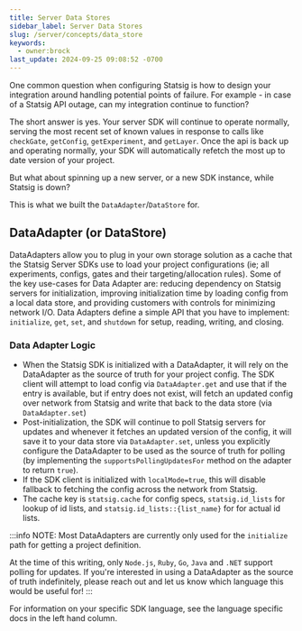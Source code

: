 ```yaml
---
title: Server Data Stores
sidebar_label: Server Data Stores
slug: /server/concepts/data_store
keywords:
  - owner:brock
last_update: 2024-09-25 09:08:52 -0700
---
```


One common question when configuring Statsig is how to design your integration around handling potential points of failure. For example - in case of a Statsig API outage, can my integration continue to function?

The short answer is yes. Your server SDK will continue to operate normally, serving the most recent set of known values in response to calls like `checkGate`, `getConfig`, `getExperiment`, and `getLayer`.
Once the api is back up and operating normally, your SDK will automatically refetch the most up to date version of your project.

But what about spinning up a new server, or a new SDK instance, while Statsig is down?

This is what we built the `DataAdapter`/`DataStore` for.

## DataAdapter (or DataStore)

DataAdapters allow you to plug in your own storage solution as a cache that the Statsig Server SDKs use to load your project configurations (ie; all experiments, configs, gates and their targeting/allocation rules). Some of the key use-cases for Data Adapter are: reducing dependency on Statsig servers for initialization, improving initialization time by loading config from a local data store, and providing customers with controls for minimizing network I/O. Data Adapters define a simple API that you have to implement: `initialize`, `get`, `set`, and `shutdown` for setup, reading, writing, and closing.

### Data Adapter Logic
- When the Statsig SDK is initialized with a DataAdapter, it will rely on the DataAdapter as the source of truth for your project config. The SDK client will attempt to load config via `DataAdapter.get` and use that if the entry is available, but if entry does not exist, will fetch an updated config over network from Statsig and write that back to the data store (via `DataAdapter.set`)
- Post-initialization, the SDK will continue to poll Statsig servers for updates and whenever it fetches an updated version of the config, it will save it to your data store via `DataAdapter.set`, unless you explicitly configure the DataAdapter to be used as the source of truth for polling (by implementing the `supportsPollingUpdatesFor` method on the adapter to return `true`).
- If the SDK client is initialized with `localMode=true`, this will disable fallback to fetching the config across the network from Statsig.
- The cache key is `statsig.cache` for config specs, `statsig.id_lists` for lookup of id lists, and `statsig.id_lists::{list_name}` for for actual id lists.

:::info
NOTE: Most DataAdapters are currently only used for the `initialize` path for getting a project definition.

At the time of this writing, only `Node.js`, `Ruby`, `Go`, `Java` and `.NET` support polling for updates. If you're interested in using a DataAdapter as the source of truth indefinitely, please reach out and let us know which language this would be useful for!
:::

For information on your specific SDK language, see the language specific docs in the left hand column.
